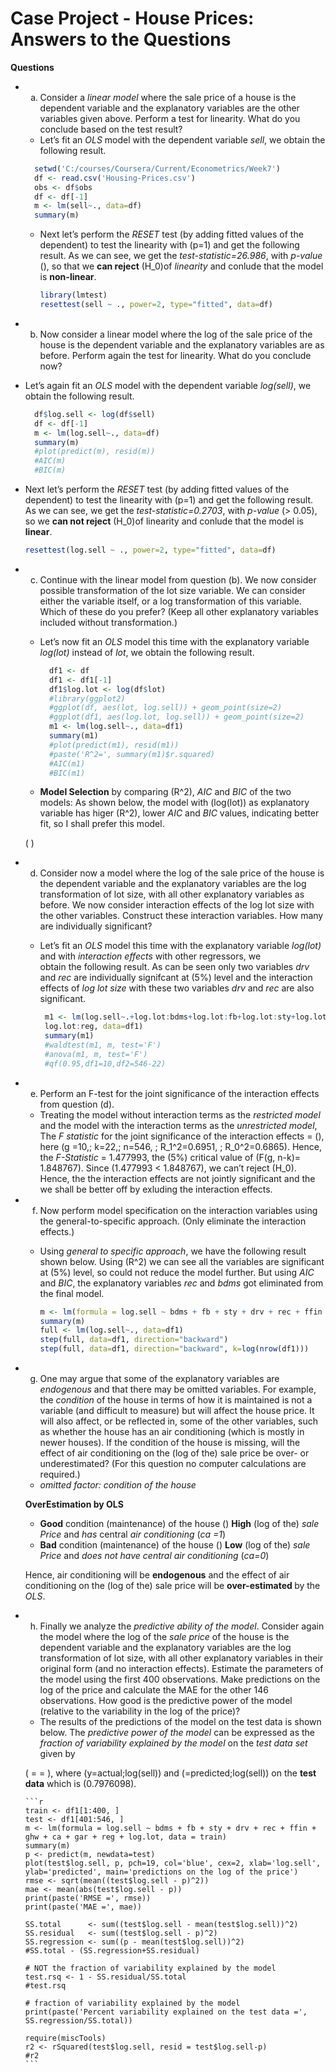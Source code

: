 Case Project - House Prices: Answers to the Questions
========================================================

**Questions**

* (a) Consider a *linear model* where the sale price of a house is the dependent variable and the explanatory variables
are the other variables given above. Perform a test for linearity. What do you conclude based on the test result?

  + Let's fit an *OLS* model with the dependent variable *sell*, we  obtain the following result.

  ```r
    setwd('C:/courses/Coursera/Current/Econometrics/Week7')
    df <- read.csv('Housing-Prices.csv')
    obs <- df$obs
    df <- df[-1]
    m <- lm(sell~., data=df)
    summary(m)
  ```

  + Next let's perform the *RESET* test (by adding fitted values of the dependent) to test the linearity with \(p=1\) and get the following 
  result. As we can see, we get the *test-statistic=26.986*, with *p-value* \(\approx 0\), so that we **can reject** \(H_0\)of *linearity* 
  and conlude that the model is **non-linear**.

    ```r
    library(lmtest)
    resettest(sell ~ ., power=2, type="fitted", data=df)
    ```

* (b) Now consider a linear model where the log of the sale price of the house is the dependent variable and the
  explanatory variables are as before. Perform again the test for linearity. What do you conclude now?

 + Let's again fit an *OLS* model with the dependent variable *log(sell)*, we  obtain the following result.

    ```r
      df$log.sell <- log(df$sell)
      df <- df[-1]
      m <- lm(log.sell~., data=df)
      summary(m)
      #plot(predict(m), resid(m))
      #AIC(m)
      #BIC(m)
    ```

  + Next let's perform the *RESET* test (by adding fitted values of the dependent) to test the linearity with \(p=1\) and get the following 
  result. As we can see, we get the *test-statistic=0.2703*, with *p-value* \(> 0.05\), so we **can not reject** \(H_0\)of linearity and 
  conlude that the model is **linear**.

    ```r
    resettest(log.sell ~ ., power=2, type="fitted", data=df)
    ```

* (c) Continue with the linear model from question (b). We now consider possible transformation of the lot size variable. We can consider 
      either the variable itself, or a log transformation of this variable. Which of these do you prefer? (Keep all other explanatory 
      variables included without transformation.)

  + Let's now fit an *OLS* model this time with the explanatory variable *log(lot)* instead of *lot*, we  obtain the following result.
  
    ```r
      df1 <- df
      df1 <- df1[-1]
      df1$log.lot <- log(df$lot)
      #library(ggplot2)
      #ggplot(df, aes(lot, log.sell)) + geom_point(size=2)
      #ggplot(df1, aes(log.lot, log.sell)) + geom_point(size=2)
      m1 <- lm(log.sell~., data=df1)
      summary(m1)
      #plot(predict(m1), resid(m1))
      #paste('R^2=', summary(m1)$r.squared)
      #AIC(m1)
      #BIC(m1)
    ```
    
  + **Model Selection** by comparing \(R^2\), *AIC* and *BIC* of the two models: As shown below, the model with \(log(lot)\) as 
  explanatory variable has higer \(R^2\), lower *AIC* and *BIC* values, indicating better fit, so I shall prefer this model.
    
  \(
      \begin{align*}
      Measure && Model_{lot} && Model_{log(lot)} \\
      R^2 &&  0.676591 && 0.6865496 \\
      AIC &&  -121.7462 && -138.8234 \\
      BIC &&  -65.81219 && -82.88931
      \end{align*}
    \)
    
    
* (d) Consider now a model where the log of the sale price of the house is the dependent variable and the explanatory variables are the log 
  transformation of lot size, with all other explanatory variables as before. We now consider interaction effects of the log lot size with 
  the other variables. Construct these interaction variables. How many are individually significant?

  + Let's fit an *OLS* model this time with the explanatory variable *log(lot)* and with *interaction effects* with other regressors, we  
  obtain the following result. As can be seen only two variables *drv* and *rec* are individually signifcant at \(5\%\) level and 
  the interaction effects of *log lot size* with these two variables *drv* and *rec* are also significant.
  
     ```r
      m1 <- lm(log.sell~.+log.lot:bdms+log.lot:fb+log.lot:sty+log.lot:drv+log.lot:rec+log.lot:ffin+log.lot:ghw+log.lot:ca+log.lot:gar+
      log.lot:reg, data=df1)
      summary(m1)
      #waldtest(m1, m, test='F')
      #anova(m1, m, test='F')
      #qf(0.95,df1=10,df2=546-22)
     ```
     
* (e) Perform an F-test for the joint significance of the interaction effects from question (d).

  + Treating the model without interaction terms as the *restricted model* and the model with the interaction terms as the *unrestricted 
  model*, The *F statistic* for the joint significance of the interaction effects = \(\frac{(R_1^2 - R_0^2)/g}{(1-R_1^2)/(n-k)}\), here \(g
  =10,\; k=22,\; n=546, \; R_1^2=0.6951, \; R_0^2=0.6865\). Hence, the *F-Statistic* = 1.477993, the \(5\%\) critical value of \(F(g, n-k)=
  1.848767\). Since \(1.477993 < 1.848767\), we can't reject \(H_0\). Hence, the the interaction effects are not jointly significant and the 
  we shall be better off by exluding the interaction effects.

* (f) Now perform model specification on the interaction variables using the general-to-specific approach. (Only eliminate the interaction 
  effects.)

  + Using *general to specific approach*, we have the following result shown below. Using \(R^2\) we can see all the variables are 
  significant at \(5\%\) level, so could not reduce the model further. But using *AIC* and *BIC*, the explanatory variables *rec* and *bdms* 
  got eliminated from the final model.
  
      ```r
      m <- lm(formula = log.sell ~ bdms + fb + sty + drv + rec + ffin + ghw + ca + gar + reg + log.lot, data = df1)
      summary(m)
      full <- lm(log.sell~., data=df1)
      step(full, data=df1, direction="backward")
      step(full, data=df1, direction="backward", k=log(nrow(df1)))
     ```

* (g) One may argue that some of the explanatory variables are *endogenous* and that there may be omitted variables. For example, the 
   *condition* of the house in terms of how it is maintained is not a variable (and difficult to measure) but will affect the house price. 
   It will also affect, or be reflected in, some of the other variables, such as whether the house has an air conditioning (which is mostly 
   in newer houses). If the condition of the house is missing, will the effect of air conditioning on the (log of the) sale price be over- 
   or underestimated? (For this question no computer calculations are required.)

  + *omitted factor: condition of the house*
  
  **OverEstimation by OLS**
  
    + **Good** condition (maintenance) of the house \(\Rightarrow\) **High** (log of the) *sale Price* and *has* central *air conditioning*
    (*ca =1*)
    + **Bad** condition (maintenance) of the house \(\Rightarrow\) **Low** (log of the) *sale Price* and *does not have* *central air 
    conditioning* (*ca=0*)
  
  Hence, air conditioning will be **endogenous** and the effect of air conditioning on the (log of the) sale price will be **over-estimated
  ** by the *OLS*.

* (h) Finally we analyze the *predictive ability of the model*. Consider again the model where the log of the *sale price* of the house is 
  the dependent variable and the explanatory variables are the log transformation of lot size, with all other explanatory variables in their   
  original form (and no interaction effects). Estimate the parameters of the model using the first 400 observations. Make predictions on the 
  log of the price and calculate the MAE for the other 146 observations. How good is the predictive power of the model (relative to the 
  variability in the log of the price)?
  
  + The results of the predictions of the model on the test data is shown below. The *predictive power of the model* can be expressed as 
    the *fraction of variability explained by the model* on the *test data set* given by
  
  \( = \frac{SumSquareRegression}{SumSquareTotal} =\frac{\sum \limits_i{(\hat{y_i}-\bar{y})^2}}{\sum \limits_i(y_i-\bar{y})^2} \), 
  where \(y=actual\;log(sell)\) and \(\hat{y}=predicted\;log(sell)\) on the **test data** which is \(0.7976098\).
   
      ```r
      train <- df1[1:400, ]
      test <- df1[401:546, ]
      m <- lm(formula = log.sell ~ bdms + fb + sty + drv + rec + ffin + ghw + ca + gar + reg + log.lot, data = train)
      summary(m)
      p <- predict(m, newdata=test)
      plot(test$log.sell, p, pch=19, col='blue', cex=2, xlab='log.sell', ylab='predicted', main='predictions on the log of the price')
      rmse <- sqrt(mean((test$log.sell - p)^2))
      mae <- mean(abs(test$log.sell - p))
      print(paste('RMSE =', rmse))
      print(paste('MAE =', mae))
      
      SS.total      <- sum((test$log.sell - mean(test$log.sell))^2)
      SS.residual   <- sum((test$log.sell - p)^2)
      SS.regression <- sum((p - mean(test$log.sell))^2)
      #SS.total - (SS.regression+SS.residual)
      
      # NOT the fraction of variability explained by the model
      test.rsq <- 1 - SS.residual/SS.total  
      #test.rsq
      
      # fraction of variability explained by the model
      print(paste('Percent variability explained on the test data =', SS.regression/SS.total))
      
      require(miscTools)
      r2 <- rSquared(test$log.sell, resid = test$log.sell-p)
      #r2
      ```
